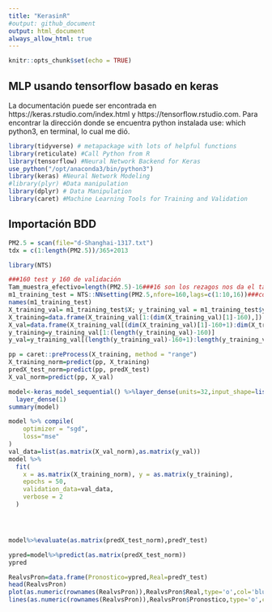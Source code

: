 ```yaml
---
title: "KerasinR"
#output: github_document
output: html_document
always_allow_html: true
---
```


```r
knitr::opts_chunk$set(echo = TRUE)
```

## MLP usando tensorflow basado en keras
La documentación puede ser encontrada en https://keras.rstudio.com/index.html y https://tensorflow.rstudio.com.
Para encontrar la dirección donde se encuentra python instalada use:    which python3,  en terminal, lo cual me dió.

```r
library(tidyverse) # metapackage with lots of helpful functions
library(reticulate) #Call Python from R
library(tensorflow) #Neural Network Backend for Keras
use_python("/opt/anaconda3/bin/python3")
library(keras) #Neural Network Modeling
#library(plyr) #Data manipulation
library(dplyr) # Data Manipulation
library(caret) #Machine Learning Tools for Training and Validation
```

## Importación BDD



```r
PM2.5 = scan(file="d-Shanghai-1317.txt")
tdx = c(1:length(PM2.5))/365+2013

library(NTS)

###160 test y 160 de validación
Tam_muestra_efectivo=length(PM2.5)-16###16 son los rezagos nos da el tamaño de muestra efectivo
m1_training_test = NTS::NNsetting(PM2.5,nfore=160,lags=c(1:10,16))###configuración prueba y entrenamiento al igual que las covariables.Es decir, los rezagos son y_1,....,y_10, y y_365,..,y_370, debido al ciclo anual, en total 16.
names(m1_training_test)
X_training_val= m1_training_test$X; y_training_val = m1_training_test$y; predX_test = data.frame(m1_training_test$predX); predY_test = m1_training_test$predY
X_training=data.frame(X_training_val[1:(dim(X_training_val)[1]-160),])
X_val=data.frame(X_training_val[(dim(X_training_val)[1]-160+1):dim(X_training_val)[1],])
y_training=y_training_val[1:(length(y_training_val)-160)]
y_val=y_training_val[(length(y_training_val)-160+1):length(y_training_val)]

pp = caret::preProcess(X_training, method = "range")
X_training_norm=predict(pp, X_training)
predX_test_norm=predict(pp, predX_test)
X_val_norm=predict(pp, X_val)
```

```r
model<-keras_model_sequential() %>%layer_dense(units=32,input_shape=list(dim(X_training_norm)[[-1]]) ,activation = "relu") %>% 
  layer_dense(1)
summary(model)

```

```r
model %>% compile(
    optimizer = "sgd",
    loss="mse"
)
val_data=list(as.matrix(X_val_norm),as.matrix(y_val))
model %>% 
  fit(
    x = as.matrix(X_training_norm), y = as.matrix(y_training),
    epochs = 50,
    validation_data=val_data,
    verbose = 2
  )





```

```r
model%>%evaluate(as.matrix(predX_test_norm),predY_test)

ypred=model%>%predict(as.matrix(predX_test_norm))
ypred
```


```r
RealvsPron=data.frame(Pronostico=ypred,Real=predY_test)
head(RealvsPron)
plot(as.numeric(rownames(RealvsPron)),RealvsPron$Real,type='o',col='blue')
lines(as.numeric(rownames(RealvsPron)),RealvsPron$Pronostico,type='o',col='red')



```




